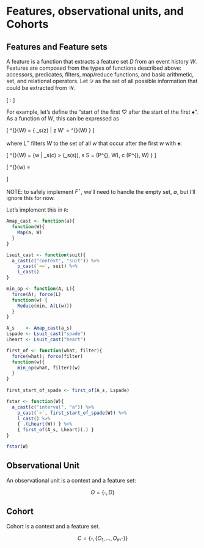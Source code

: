 
# Features, observational units, and Cohorts

## Features and Feature sets

A feature is a function that extracts a feature set $D$ from an event history $W$. Features are composed from the types of functions described above: accessors, predicates, filters, map/reduce functions, and basic arithmetic, set, and relational operators. Let $\mathcal{D}$ as the set of all possible information that could be extracted from $\mathcal{W}$.

\[
\mathsf{F}: \mathcal{W} \mapsto \mathcal{D}
\]

For example, let's define the "start of the first $\heartsuit$ after the start of the first $\spadesuit$". As a function of $W$, this can be expressed as

\[
\mathsf{F}^{\star}(W) = \min \{ \mathsf{a}_s(z) | z \in W' = \mathsf{L}^{\star}(W) \}
\]

where $\mathsf{L}^{\star}$ filters $W$ to the set of all $w$ that occur after the first $w$ with $\spadesuit$:

\[
\mathsf{L}^{\star}(W) = \{w | \mathsf{a}_s(c)  > \min(\mathsf{a}_s(s)), s \in S = \mathsf{L}(P^{\spadesuit}, W), c \in \mathsf{L}(P^{\heartsuit}, W)  \}
\]

\[
\mathsf{P}^{\text{suit}}(w) = \begin{cases}
1 & \mathsf{a}_t(w) = \text{suit} \\
0 & else
\end{cases}
\]

NOTE: to safely implement $F^{\star}$, we'll need to handle the empty set, $\emptyset$, but I'll ignore this for now.

Let's implement this in `R`:

```r
Amap_cast <- function(a){
  function(W){
    Map(a, W)
  }
}

Lsuit_cast <- function(suit){
  a_cast(c("context", "suit")) %>%
    p_cast(`==`, suit) %>%
    l_cast()
}

min_op <- function(A, L){
  force(A); force(L)
  function(w) {
    Reduce(min, A(L(w)))
  }
}

A_s    <- Amap_cast(a_s)
Lspade <- Lsuit_cast("spade")
Lheart <- Lsuit_cast("heart")

first_of <- function(what, filter){
  force(what); force(filter)
  function(w){
    min_op(what, filter)(w)
  }
}
  
first_start_of_spade <- first_of(A_s, Lspade)

fstar <- function(W){
  a_cast(c("interval", "a")) %>%
    p_cast(`>`, first_start_of_spade(W)) %>%
    l_cast() %>%
    { .(Lheart(W)) } %>%
    { first_of(A_s, Lheart)(.) }
}

fstar(W)
```

## Observational Unit

An observational unit is a context and a feature set:

$$
O = \{ \square, D \}
$$

## Cohort

Cohort is a context and a feature set.

$$
C = \{\square, \{O_1, \dots, O_{m^{\star}}\}\}
$$

